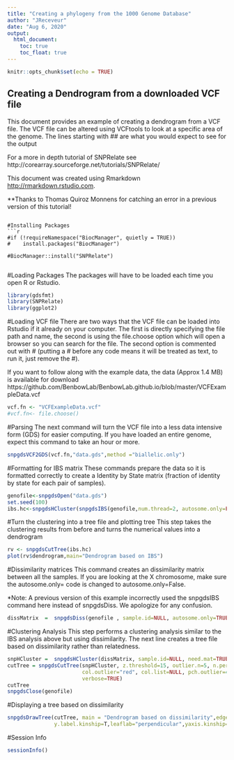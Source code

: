 ```yaml
---
title: "Creating a phylogeny from the 1000 Genome Database"
author: "JReceveur"
date: "Aug 6, 2020"
output:
  html_document:
    toc: true
    toc_float: true
---
```

  
  ```r
knitr::opts_chunk$set(echo = TRUE)
```

## Creating a Dendrogram from a  downloaded VCF file
This document provides an example of creating a dendrogram from a VCF file. The VCF file can be altered using VCFtools to look at a specific area of the genome. The lines starting with ## are what you would expect to see for the output

For a more in depth tutorial of SNPRelate see http://corearray.sourceforge.net/tutorials/SNPRelate/

This document was created using Rmarkdown <http://rmarkdown.rstudio.com>.


**Thanks to Thomas Quiroz Monnens for catching an error in a previous version of this tutorial! 

```

#Installing Packages
```r
#if (!requireNamespace("BiocManager", quietly = TRUE))
#    install.packages("BiocManager")

#BiocManager::install("SNPRelate")


```

#Loading Packages
The packages will have to be loaded each time you open R or Rstudio.

```r
library(gdsfmt)
library(SNPRelate)
library(ggplot2)
```
#Loading VCF file 
There are two ways that the VCF file can be loaded into Rstudio if it already on your computer. The first is directly specifying the file path and name, the second is using the file.choose option which will open a browser so you can search for the file. The second option is commented out with # (putting a # before any code means it will be treated as text, to run it, just remove the #). 

If you want to follow along with the example data, the data (Approx 1.4 MB) is available for download https://github.com/BenbowLab/BenbowLab.github.io/blob/master/VCFExampleData.vcf
```r
vcf.fn <- "VCFExampleData.vcf"
#vcf.fn<- file.choose()


```

#Parsing
The next command will turn the VCF file into a less data intensive form (GDS) for easier computing. If you have loaded an entire genome, expect this command to take an hour or more.  
```r
snpgdsVCF2GDS(vcf.fn,"data.gds",method ="biallelic.only")
```

#Formatting for IBS matrix
These commands prepare the data so it is formatted correctly to create a Identity by State matrix (fraction of identity by state for each pair of samples).
```r
genofile<-snpgdsOpen("data.gds")
set.seed(100)
ibs.hc<-snpgdsHCluster(snpgdsIBS(genofile,num.thread=2, autosome.only=FALSE))
```

#Turn the clustering into a tree file and plotting tree
This step takes the clustering results from before and turns the numerical values into a dendrogram
```r
rv <- snpgdsCutTree(ibs.hc)
plot(rv$dendrogram,main="Dendrogram based on IBS")

```

#Dissimilarity  matrices
This command creates an dissimilarity matrix between all the samples. If you are looking at the X chromosome, make sure the autosome.only= code is changed to autosome.only=False.

*Note: A previous version of this example incorrectly used the snpgdsIBS command here instead of snpgdsDiss. We apologize for any confusion. 

```r

dissMatrix  =  snpgdsDiss(genofile , sample.id=NULL, autosome.only=TRUE,remove.monosnp=TRUE,  maf=NaN, missing.rate=NaN, num.thread=2, verbose=TRUE)

```

#Clustering Analysis
This step performs a clustering analysis similar to the IBS analysis above but using dissimilarity. The next line creates a tree file based on dissimilarity rather than relatedness.


```r
snpHCluster =  snpgdsHCluster(dissMatrix, sample.id=NULL, need.mat=TRUE, hang=0.01)
cutTree = snpgdsCutTree(snpHCluster, z.threshold=15, outlier.n=5, n.perm = 5000, samp.group=NULL, 
                        col.outlier="red", col.list=NULL, pch.outlier=4, pch.list=NULL,label.H=FALSE, label.Z=TRUE, 
                        verbose=TRUE)
cutTree
snpgdsClose(genofile)
```

#Displaying a tree based on dissimilarity

```r
snpgdsDrawTree(cutTree, main = "Dendrogram based on dissimilarity",edgePar=list(col=rgb(0.5,0.5,0.5,0.75),t.col="black"),
               y.label.kinship=T,leaflab="perpendicular",yaxis.kinship=F)
```

#Session Info
```r
sessionInfo()
```
